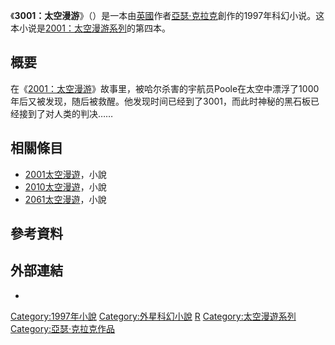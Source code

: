 {{unreferenced|time=2019-08-19}}
{{Infobox book | <!-- See Wikipedia:WikiProject_Novels or Wikipedia:WikiProject_Books -->
| name          = 3001太空漫游<br />''3001: The Final Odyssey''
| title_orig    =
| image         = 3001TheFinalOdyssey.jpg
| caption       = 英國第一版
| translator    = 鐘慧元、[[葉李華|葉李華]]<ref>{{cite news |author1=[[傅鶴齡|傅鶴齡]] |title=傅鶴齡評《3001:太空漫遊》 |url=https://ikh.tw/ufo2/news/2000/081200-2.htm |accessdate=2019-10-13 |agency=明日報 |date=2000-08-12 |archive-date=2019-10-13 |archive-url=https://web.archive.org/web/20191013132250/https://ikh.tw/ufo2/news/2000/081200-2.htm |dead-url=no }}</ref>
| author        = [[亚瑟·克拉克|亚瑟·克拉克]]
| country       = [[英国|英国]]
| language      = [[英语|英语]]
| series        = 
| genre         = [[科幻小说|科幻小说]]
| release_date  = 1997年
|chinese_release_date =2000年6月<small>（[[臺灣|臺灣]]）</small><br />2007年11月<small>（[[中國大陆|中國大陆]]）</small>
| isbn =  0-345-31522-7
| preceded_by   = 《[[2061太空漫游|2061太空漫游]]》
| followed_by   = 
}}

《'''3001：太空漫游'''》（{{lang-en|'''''3001: The Final Odyssey'''''}}）是一本由[[英國|英國]]作者[[亞瑟·克拉克|亞瑟·克拉克]]創作的1997年科幻小说。这本小说是[[2001太空漫游|2001：太空漫游系列]]的第四本。

== 概要 ==
在《[[2001太空漫游|2001：太空漫游]]》故事里，被哈尔杀害的宇航员Poole在太空中漂浮了1000年后又被发现，随后被救醒。他发现时间已经到了3001，而此时神秘的黑石板已经接到了对人类的判决……

==相關條目==
* [[2001太空漫遊_(小說)|2001太空漫遊]]，小說
* [[2010太空漫遊|2010太空漫遊]]，小說
* [[2061太空漫遊|2061太空漫遊]]，小說

==參考資料==
<div class="references-small">
<references />
</div>

==外部連結==
* {{isfdb title|2482}}

{{太空漫遊系列}}
{{Scifi-stub}}

[[Category:1997年小說|Category:1997年小說]]
[[Category:外星科幻小說|Category:外星科幻小說]]
[[Category:英国小说|R]]
[[Category:太空漫遊系列|Category:太空漫遊系列]]
[[Category:亞瑟·克拉克作品|Category:亞瑟·克拉克作品]]